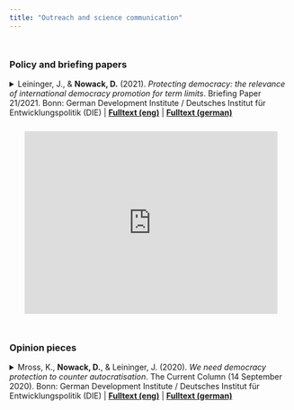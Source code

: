 ```yaml
---
title: "Outreach and science communication"
---
```


<div style="margin-bottom:50px;">
</div>

### Policy and briefing papers
<details> 
    <summary class="pubstitle"> 
    Leininger, J., & **Nowack, D.** (2021). *Protecting democracy: the relevance of international democracy promotion for term limits*. Briefing Paper 21/2021. Bonn: German Development Institute / Deutsches Institut für Entwicklungspolitik (DIE) | [**Fulltext (eng)**](https://www.idos-research.de/uploads/media/BP_21.2021.pdf) | [**Fulltext (german)**](https://www.idos-research.de/uploads/media/AuS_6.2021.pdf) </summary>
    <br><p class="tab">The question of whether and how democracy can be promoted and protected through international support has recently gained relevance. On the one hand, the withdrawal of NATO troops from Afghanistan has reignited a public debate on the limits of democracy promotion. On the other hand, the need for international democracy protection is growing due to an increase in autocratisation trends worldwide. DIE research shows that it is possible to effectively support and protect democracy. In this context, both the protection of central democratic institutions, such as term limits for rulers, and the promotion of democratic forces that pro-actively resist attempts at auto¬cratisation are central.</p>
</details> 

<div style="margin-bottom:25px;">
</div>

<center>
<iframe width="450" height="325" src="https://www.youtube.com/embed/KgmOuJ6Kq-o" title="Protecting Democracy: Democracy support and presidential term limits | Daniel Nowack | IDOS" frameborder="0" allow="accelerometer; autoplay; clipboard-write; encrypted-media; gyroscope; picture-in-picture; web-share" allowfullscreen></iframe>
</center>

<div style="margin-bottom:50px;">
</div>

### Opinion pieces
<details> 
    <summary class="pubstitle"> 
    Mross, K., **Nowack, D.**, & Leininger, J. (2020). *We need democracy protection to counter autocratisation*. The Current Column (14 September 2020). Bonn: German Development Institute / Deutsches Institut für Entwicklungspolitik (DIE) | [**Fulltext (eng)**](https://www.idos-research.de/uploads/media/German_Development_Institute_Mross_Nowack_Leininger_14.09.2020.pdf) | [**Fulltext (german)**](https://www.idos-research.de/uploads/media/Deutsches_Institut_fuer_Entwicklungspolitik_Mross_Nowack_Leininger_14.09.2020.pdf) </summary>
    <br><p class="tab">On 15 September, the world celebrates one of humanity’s greatest success models: democracy. When the United Nations declared this date the International Day of Democracy 13 years ago, it was being carried along by a global wave of democratisation. Since then, democracy has found itself under pressure from both internal and external forces, and there are now more autocracies than democracies in the world... .</p>
</details>

<div style="margin-bottom:50px;">
</div>